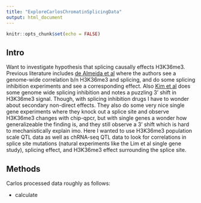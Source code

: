 ```yaml
---
title: "ExploreCarlosChromatinSplicingData"
output: html_document
---
```


```r
knitr::opts_chunk$set(echo = FALSE)
```


## Intro

Want to investigate hypothesis that splicing causally effects H3K36me3. Previous literature includes [de Almeida et al](https://www.nature.com/articles/nsmb.2123) where the authors see a genome-wide correlation b/n H3K36me3 and splicing, and do some splicing inhibition experiments and see a corresponding effect. Also [Kim et al](https://www.ncbi.nlm.nih.gov/pmc/articles/PMC3158196/) does some genome wide splicing inhibition and notes a puzzling 3' shift in H3K36me3 signal. Though, with splicing inhibition drugs I have to wonder about secondary non-direct effects. They also do some very nice single gene experiments where they knock out a splice site and observe H3K36me3 changes with chip-qpcr, but with single genes a wonder how generalizeable the finding is, and they still observe a 3' shift which is hard to mechanistically explain imo. Here I wanted to use H3K36me3 population scale QTL data as well as chRNA-seq QTL data to look for correlations in splice site mutations (natural experiments like the Lim et al single gene study), splicing effect, and H3K36me3 effect surrounding the splice site.


## Methods

Carlos processed data roughly as follows:

- calculate 

